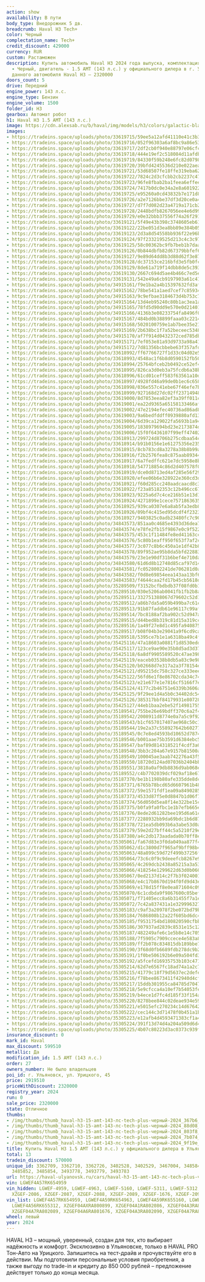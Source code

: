 ```yaml
---
action: show
availability: В пути
body_type: Внедорожник 5 дв.
breadcrumb: Haval H3 Tech+
color: Черный
complectation_name: Tech+
credit_discount: 429000
currency: RUR
custom: Растаможен
description: Купить автомобиль Haval H3 2024 года выпуска, комплектация Tech+, цвет
  - Черный, двигатель - 1.5 AMT (143 л.с.) у официального дилера в г. Ульяновск. Стоимость
  данного автомобиля Haval H3 – 2320000
doors_count: 5
drive: Передний
engine_power: 143 л.с.
engine_type: Бензин
engine_volume: 1500
folder_id: H3
gearbox: Автомат робот
h1: Haval H3 1.5 AMT (143 л.с.)
image: https://cdn.alexsab.ru/b/haval/img/models/h3/colors/galactic-black.webp
images:
- https://tradeins.space/uploads/photo/33619715/59ee5a12afd41110e41c3b3314d367b6.JPG
- https://tradeins.space/uploads/photo/33619716/052f96303a6af8bc9a86e53e88688d08.JPG
- https://tradeins.space/uploads/photo/33619717/2df2cb0f940e88797e06cfcd511803f8.JPG
- https://tradeins.space/uploads/photo/33619718/444e19ef2c518084d11afdb37cd7b074.JPG
- https://tradeins.space/uploads/photo/33619719/84330f59b248e6fc82d0798ea939f19e.jpg
- https://tradeins.space/uploads/photo/33619720/39bfd4245536d210e022aea225a9fe91.JPG
- https://tradeins.space/uploads/photo/33619721/53d68507fe18ffe319eba62c83e6e558.jpg
- https://tradeins.space/uploads/photo/33619722/7824c2d3cfcbb2cb2237c470ab539577.jpg
- https://tradeins.space/uploads/photo/33619723/96fe8fbab2ba1feea6effeeb46410fdc.jpg
- https://tradeins.space/uploads/photo/33619724/7417b0dc0e34a2e8a601922c388b02ae.jpg
- https://tradeins.space/uploads/photo/33619725/e95260a0cd43832b7e171d8d0e09aba9.jpg
- https://tradeins.space/uploads/photo/33619726/a2e7126bbe37df3d20ce0a415c172611.jpg
- https://tradeins.space/uploads/photo/33619727/d7f7d082d23a4719a171cb27073606d5.jpg
- https://tradeins.space/uploads/photo/33619728/2448bdfb8267056ee4e6d99c1a9d38a4.jpg
- https://tradeins.space/uploads/photo/33619729/e0e32bbb37556f74a26f29135d9b2d73.jpg
- https://tradeins.space/uploads/photo/33619121/5f49e43b398c3748605eb61e9f79d40d.JPG
- https://tradeins.space/uploads/photo/33619122/22be051d3ea8bb89e384b054f0ea173d.JPG
- https://tradeins.space/uploads/photo/33619123/2d3a8d54558bb936f22e96b52fc2b50e.jpg
- https://tradeins.space/uploads/photo/33619124/97f233219525d213c4c3c97c184e12ad.jpg
- https://tradeins.space/uploads/photo/33619125/58c00362bc9fb7beb1b7daaf95b49aaf.jpg
- https://tradeins.space/uploads/photo/33619126/0b844dbfb82d67379bbfef6e4c8ab184.jpg
- https://tradeins.space/uploads/photo/33619127/9e89d64dd8b3d88d62f3e87e1aa70d1a.jpg
- https://tradeins.space/uploads/photo/33619128/dc37153ce216bfd3e5fb0fc2d8f487ec.jpg
- https://tradeins.space/uploads/photo/33619129/8de61a719f14dbb8de5c39312de889b0.jpg
- https://tradeins.space/uploads/photo/33619130/2667c694d5ae4b466c7ed5e436461401.jpg
- https://tradeins.space/uploads/photo/33619131/542e49a6cb9197903a61c412f4c47428.jpg
- https://tradeins.space/uploads/photo/34915161/f9e1ba2a4b15397632fd3afd291c7374.jpg
- https://tradeins.space/uploads/photo/34915162/78be541a1aed7cef7c85934260cadda9.jpg
- https://tradeins.space/uploads/photo/34915163/9c9efbae3184673d4b753c76d5194ef2.jpg
- https://tradeins.space/uploads/photo/34915164/13d4eb95240c80b1ac3ea1a75199f12f.jpg
- https://tradeins.space/uploads/photo/34915165/78fd5d90dd9e570e0d214012b98b4ccc.jpg
- https://tradeins.space/uploads/photo/34915166/4136b3e08233754fa8496f0f82bcaefb.jpg
- https://tradeins.space/uploads/photo/34915167/484bd0b38899faaa03c2214ab15b210d.jpg
- https://tradeins.space/uploads/photo/34915168/5020100759e1ab7bee35e219cfe2fe00.jpg
- https://tradeins.space/uploads/photo/34915169/2b638bc1f7a52beceec5348b9c739d00.jpg
- https://tradeins.space/uploads/photo/34915170/af7f914d0432372ced785db19bb97026.jpg
- https://tradeins.space/uploads/photo/34915171/7ef053e81a93d9733a98a414772aa9dc.jpg
- https://tradeins.space/uploads/photo/34915172/7d81356bcbbebe63f357afd4dc7a966b.jpg
- https://tradeins.space/uploads/photo/33618992/ff67766727f1d33c04d02e5a32092220.JPG
- https://tradeins.space/uploads/photo/33618993/4548ac1f6b8d0590152fb50b721108a7.JPG
- https://tradeins.space/uploads/photo/33618994/25764bfceb2b0492ce52ef4c57b3cfb2.JPG
- https://tradeins.space/uploads/photo/33618995/826ca3d0eb3a75fcdb6a38ba5f8e374d.JPG
- https://tradeins.space/uploads/photo/33618996/61cd01ceff583f63561a10d88de50c74.JPG
- https://tradeins.space/uploads/photo/33618997/4928fd46a99de0b1ec6c6585830b186b.jpg
- https://tradeins.space/uploads/photo/33618998/036e557c41ebe67f46efe7b027d6f85f.jpg
- https://tradeins.space/uploads/photo/33618999/927168d27dc02ff23714948b5b14edce.jpg
- https://tradeins.space/uploads/photo/33619000/8d7853eea82ef3a39ff011c491f56b89.jpg
- https://tradeins.space/uploads/photo/33619001/ea22d9365a65158133466af8455e31df.jpg
- https://tradeins.space/uploads/photo/33619002/47e2194efec40736ad86ad8fb5f0e00f.jpg
- https://tradeins.space/uploads/photo/33619003/9a6bedfddff0939880afd1353790fa4b.jpg
- https://tradeins.space/uploads/photo/33619004/6d39ca129022fa5693b1a9429059911f.jpg
- https://tradeins.space/uploads/photo/33619005/1838979694bd23e2173874d74180032c.jpg
- https://tradeins.space/uploads/photo/33619006/15f0f6436107f99eff4740260160564e.jpg
- https://tradeins.space/uploads/photo/33618913/299724d8706b275cdbaa54cc0b1c4c42.JPG
- https://tradeins.space/uploads/photo/33618914/b91b0156e1e61275356e235c494564ab.JPG
- https://tradeins.space/uploads/photo/33618915/8cb783cd8a3278a38b8b99a54dd39d50.jpg
- https://tradeins.space/uploads/photo/33618916/f2b2576fea8c875aab893448a0444310.JPG
- https://tradeins.space/uploads/photo/33618917/6a7fedffc621e7dc5958e8b63ccb98b7.jpg
- https://tradeins.space/uploads/photo/33618918/547718854c86d2d407578f01614df5d7.jpg
- https://tradeins.space/uploads/photo/33618919/dce0d8713ed4af285e56f29afd281bc3.jpg
- https://tradeins.space/uploads/photo/33618920/efee06b6e328922e360cd3dbd61986d7.jpg
- https://tradeins.space/uploads/photo/33618921/f60d285cc240aadcaacd8c3506d34c58.jpg
- https://tradeins.space/uploads/photo/33618922/f23a85182353c12b496cc67bf3e30f7f.jpg
- https://tradeins.space/uploads/photo/33618923/9225a6d7c4ce216b51e13d1cd7363cc1.jpg
- https://tradeins.space/uploads/photo/33618924/4271899e1cece75718636358a57bb29c.JPG
- https://tradeins.space/uploads/photo/33618925/939ca0307e6a8ab5fa3edb8f7bf5c5ff.JPG
- https://tradeins.space/uploads/photo/33618926/09bf4c415ed95dcdf4f232398e3e1bc8.jpg
- https://tradeins.space/uploads/photo/33618927/9403825c0adb23480fc7c909ddeb1b87.jpg
- https://tradeins.space/uploads/photo/34843573/851aa0c4685e4393d36dea7c3ecf6502.jpg
- https://tradeins.space/uploads/photo/34843574/e78fe2fb15f9867e0c9f522d9e2cf347.jpg
- https://tradeins.space/uploads/photo/34843575/453c1f11484fe8ed41163cce0c3d1782.jpg
- https://tradeins.space/uploads/photo/34843576/5c80b1eaff950f653f7af2c6ad1e5d13.jpg
- https://tradeins.space/uploads/photo/34843577/3c077c8b6c450a1e1df42b82a4b1eb1e.jpg
- https://tradeins.space/uploads/photo/34843578/89f952ae95b8da5bfd2288369e3ba9d6.jpg
- https://tradeins.space/uploads/photo/34843579/23e1e90df31b6bef4e710dad9d83b8fd.jpg
- https://tradeins.space/uploads/photo/34843580/61d6d8b12748d85caf97d142e023e91a.jpg
- https://tradeins.space/uploads/photo/34843581/fc0528002241de706281d0adbb3f2218.JPG
- https://tradeins.space/uploads/photo/34843582/f0d8e69854eea143aa13bf69b998c7f7.JPG
- https://tradeins.space/uploads/photo/34843583/f4644caa2fd17b45cb5618db0f006e8f.JPG
- https://tradeins.space/uploads/photo/35289509/f3152bcfbdbdb37f08fd0b1e31ca8a93.JPG
- https://tradeins.space/uploads/photo/35289510/030e5206ab0041fb1fb2b8a29abac7a9.JPG
- https://tradeins.space/uploads/photo/35289511/332751388067d79602c52d1362bada69.JPG
- https://tradeins.space/uploads/photo/35289512/a86b7da5a059b499ba7c61cf2cabf6ed.JPG
- https://tradeins.space/uploads/photo/35289513/91b87faddb61e96117c99afba77b54ab.JPG
- https://tradeins.space/uploads/photo/35289514/7bc8188af2ba902c52d947a2a7c3c85d.JPG
- https://tradeins.space/uploads/photo/35289515/d44bed8b319c81d15a319cc13b1d5ec6.JPG
- https://tradeins.space/uploads/photo/35289516/1a49f27e8d1c495fa9408752316492c6.JPG
- https://tradeins.space/uploads/photo/35289517/b08f04b3e29041a9f6cd9ca4c3a40e8a.JPG
- https://tradeins.space/uploads/photo/35289518/5395ce7b1e1a6318ba49c4ffa1081b9a.JPG
- https://tradeins.space/uploads/photo/35425116/47a18603a0881f1d8530eddf678f06b1.jpg
- https://tradeins.space/uploads/photo/35425117/123ce9ae90e35b8d5ad3d37ca6920932.jpg
- https://tradeins.space/uploads/photo/35425118/6a8df9905589520c47ae398a30e499f2.jpg
- https://tradeins.space/uploads/photo/35425119/eaceb03538b8db5a83c9e98c062cffb6.jpg
- https://tradeins.space/uploads/photo/35425120/b02668d7e317a2a3f78154ec9088df1d.jpg
- https://tradeins.space/uploads/photo/35425121/d95215dc758c327ce333eee4ad820cd1.jpg
- https://tradeins.space/uploads/photo/35425122/56fd6e1f8e86702cda34c7482b331835.jpg
- https://tradeins.space/uploads/photo/35425123/e21e677e1e7816cf5166f7eb634e0511.jpg
- https://tradeins.space/uploads/photo/35425124/4177c2b46751e6339b3606a5d1d0d461.jpg
- https://tradeins.space/uploads/photo/35425125/9f29ee1d4a5b0c34402dc543d460bc14.jpg
- https://tradeins.space/uploads/photo/35425126/385317bbf84179931e80728d2b11aeea.jpg
- https://tradeins.space/uploads/photo/35425127/44eb1baa2ebe52f149817557549a3284.jpg
- https://tradeins.space/uploads/photo/35189541/755be26e69bdff370c6a2f490a4569e5.jpg
- https://tradeins.space/uploads/photo/35189542/2008911d8774e0a7a5c9f922c688f8d3.jpg
- https://tradeins.space/uploads/photo/35189543/b1cf657017407ae968c50c16a8dd99ca.jpg
- https://tradeins.space/uploads/photo/35189544/19e2a37c558927642b602774d2fd6b4a.jpg
- https://tradeins.space/uploads/photo/35189545/0c7e8ed4593bd10652d78745bddf7c85.jpg
- https://tradeins.space/uploads/photo/35189546/b001aae75b3591d6384ebc57e295f0d3.jpg
- https://tradeins.space/uploads/photo/35189547/baf89d814318521f4cdf3a0275862760.jpg
- https://tradeins.space/uploads/photo/35189548/3bb3c204a67e9157b81500ab07faae1a.jpg
- https://tradeins.space/uploads/photo/35189549/100045ae3aab742276a43f55fa4bf3cb.jpg
- https://tradeins.space/uploads/photo/35189550/18720d124ad07036b2404bb29bc154ad.jpg
- https://tradeins.space/uploads/photo/35189551/3810a0af9db8836d9ab068e4cd5ddfe5.jpg
- https://tradeins.space/uploads/photo/35189552/c4b7702039dcf029af18e677227ea9c8.jpg
- https://tradeins.space/uploads/photo/35187370/be1b1198b80afe335dde8dcf6b9559cb.JPG
- https://tradeins.space/uploads/photo/35187371/6765b78bcd65d6607961b4898e07f978.JPG
- https://tradeins.space/uploads/photo/35187372/59e1571fdf1ea09a84902857725d092e.JPG
- https://tradeins.space/uploads/photo/35187373/4533d87f5e0d8847b1d06f73531151b5.JPG
- https://tradeins.space/uploads/photo/35187374/56d050d5ea8f14e322be15c9d9932a28.JPG
- https://tradeins.space/uploads/photo/35187375/b0fa9fa0fbc1e1b7efb665e8c0070a22.JPG
- https://tradeins.space/uploads/photo/35187376/8ede2d61282bee195d6a61cfd1e06b45.JPG
- https://tradeins.space/uploads/photo/35187377/2288932bb9da69bdc1b6d87b3ab257e2.jpg
- https://tradeins.space/uploads/photo/35187378/721ea5db093b6a3abe53d0a43c13250f.jpg
- https://tradeins.space/uploads/photo/35187379/59e2d27bff44c5a5210f29e9d46e21b3.jpg
- https://tradeins.space/uploads/photo/35187380/a4c2db173aadada0b70ff8e96c53e41d.jpg
- https://tradeins.space/uploads/photo/35305061/fa67d83e3f0da049aa877f48009883df.jpg
- https://tradeins.space/uploads/photo/35305062/d1c3800d7f965af9bff98b46fd3de6e2.jpg
- https://tradeins.space/uploads/photo/35305063/48a899c59d72f499b37256fe9f878936.jpg
- https://tradeins.space/uploads/photo/35305064/73c6c0f9c9deeefcb8267e90453ac3d0.jpg
- https://tradeins.space/uploads/photo/35305065/4c269dcb2438a85215a3a5369ad3d99a.jpg
- https://tradeins.space/uploads/photo/35305066/418254e1299622d63d0b0603082ad98f.jpg
- https://tradeins.space/uploads/photo/35305067/0ed2137d14c2f7b3f024001e41fbe219.jpg
- https://tradeins.space/uploads/photo/35305068/e4c17b8670d194f0fd9d43ea16dd428e.jpg
- https://tradeins.space/uploads/photo/35305069/e178d15ff8e0ea871604c099f60f84dd.jpg
- https://tradeins.space/uploads/photo/35305070/6c1cdbda9f9867600c05bef21948646a.jpg
- https://tradeins.space/uploads/photo/35305071/f71405ecc8a6b31455f7a1e4e8fd1c6c.jpg
- https://tradeins.space/uploads/photo/35305072/7c42a837431a1e3299963276411591bf.jpg
- https://tradeins.space/uploads/photo/35305183/c9af3a20978f2be072bd79b8010d5f0c.jpg
- https://tradeins.space/uploads/photo/35305184/7686808b12a22f605bd6dc483b4b7589.jpg
- https://tradeins.space/uploads/photo/35305185/f9531754bd180820590cfbbfaf09fdb6.jpg
- https://tradeins.space/uploads/photo/35305186/307937ad2839c8531e15c1238b66dbc2.jpg
- https://tradeins.space/uploads/photo/35305187/482249afe6c1e5b8e14c7057ec422a15.jpg
- https://tradeins.space/uploads/photo/35305188/7f5905c7909ccece4e583a8d7f542b57.jpg
- https://tradeins.space/uploads/photo/35305189/ff2b078c834815db189bbe79d8428eb3.jpg
- https://tradeins.space/uploads/photo/35305190/3f68d0fb6689fdb278dc9b219bd5f0c0.jpg
- https://tradeins.space/uploads/photo/35305191/1f0be506192b6e09a504fd392a1e879f.jpg
- https://tradeins.space/uploads/photo/35305192/a5fcefd16935753b103c4715edb895db.jpg
- https://tradeins.space/uploads/photo/35305214/62d7e6567fc18ad74a1a2c7934f17e0f.jpg
- https://tradeins.space/uploads/photo/35305215/41779c18f79d5637ec2defecb3329c31.jpg
- https://tradeins.space/uploads/photo/35305216/f78bee8673411f42940d4cf78b2dd903.jpg
- https://tradeins.space/uploads/photo/35305217/15ddb301955ca84785d704732334ef8e.jpg
- https://tradeins.space/uploads/photo/35305218/5e9cfcca4a10ef7b54053fea479ee6bb.jpg
- https://tradeins.space/uploads/photo/35305219/b4ece1d7fc4d185f33f154af2b01ceb5.jpg
- https://tradeins.space/uploads/photo/35305220/8278bee844c02deae934e59b93b1d214.jpg
- https://tradeins.space/uploads/photo/35305221/e5015efc270234c14d67642435045f64.jpg
- https://tradeins.space/uploads/photo/35305222/cec144c3d71478f0b451a1bdc11cf248.jpg
- https://tradeins.space/uploads/photo/35305223/e12afb4d4593471383cf1a40fa4d9d56.jpg
- https://tradeins.space/uploads/photo/35305224/391f13d74d4a204a509d6d4664020b18.jpg
- https://tradeins.space/uploads/photo/35305225/4b07c80223d3ac0373c939fd26c1b0f2.jpg
insurance_discount: 0
mark_id: Haval
max_discount: 599510
metallic: Да
modification_id: 1.5 AMT (143 л.с.)
order: 27
owners_number: Не было владельцев
poi_id: г. Ульяновск, ул. Урицкого, 45
price: 2919510
priceWithDiscount: 2320000
registry_year: 2024
run: 0
sale_price: 2320000
state: Отличное
thumbs:
- /img/thumbs/thumb_haval-h3-15-amt-143-лс-tech-plus-черный-2024_367b6_0.webp
- /img/thumbs/thumb_haval-h3-15-amt-143-лс-tech-plus-черный-2024_88d08_1.webp
- /img/thumbs/thumb_haval-h3-15-amt-143-лс-tech-plus-черный-2024_803f8_2.webp
- /img/thumbs/thumb_haval-h3-15-amt-143-лс-tech-plus-черный-2024_7b074_3.webp
- /img/thumbs/thumb_haval-h3-15-amt-143-лс-tech-plus-черный-2024_9f19e_4.webp
title: Купить Haval H3 1.5 AMT (143 л.с.) у официального дилера в Ульяновске
total: 13
tradein_discount: 570000
unique_id: 3362709, 3362710, 3362726, 3402528, 3402529, 3467004, 3485848, 3485850,
  3485852, 3485854, 3493778, 3493779, 3493783
url: https://haval-ulyanovsk.ru/cars/haval-h3-15-amt-143-лс-tech-plus-черный-2024/
vin: LGWEF4A57RK654959
vin_hidden: LGWEF-4959, LGWEF-4963, LGWEF-5160, LGWEF-5311, LGWEF-5312, XZGEF-0899,
  XZGEF-2086, XZGEF-2087, XZGEF-2088, XZGEF-2089, XZGEF-1676, XZGEF-2090, XZGEF-1671
vin_list: LGWEF4A57RK654959, LGWEF4A59RK654963, LGWEF4A59RK655160, LGWEF4A54RK655311,
  LGWEF4A56RK655312, XZGEF04AXRA800899, XZGEF04A1RA802086, XZGEF04A3RA802087, XZGEF04A5RA802088,
  XZGEF04A7RA802089, XZGEF04A6RA801676, XZGEF04A3RA802090, XZGEF04A7RA801671
wheel: левый
year: 2024
---
```

<p>
 HAVAL H3 – мощный, уверенный, создан для тех, кто выбирает надёжность и комфорт. Эксклюзивно в Ульяновске, только в HAVAL PRO Тон-Авто на Урицкого. Запишитесь на тест-драйв и прочувствуйте его в действии. Мы подготовили персональные условия приобретения, а также выгоду по trade-in и кредиту до 850 000 рублей – предложение действует только до конца месяца.
</p>
<p>
</p>
<p>
</p>
